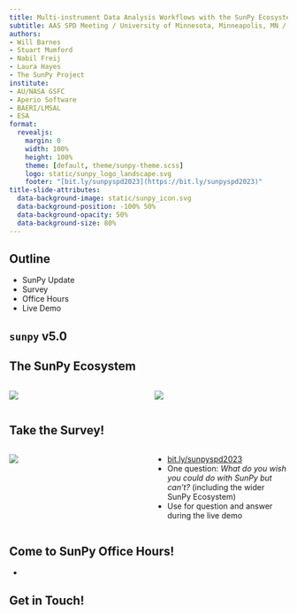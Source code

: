 ```yaml
---
title: Multi-instrument Data Analysis Workflows with the SunPy Ecosystem
subtitle: AAS SPD Meeting / University of Minnesota, Minneapolis, MN / 14 August 2023
authors:
- Will Barnes
- Stuart Mumford
- Nabil Freij
- Laura Hayes
- The SunPy Project
institute:
- AU/NASA GSFC
- Aperio Software
- BAERI/LMSAL
- ESA
format:
  revealjs:
    margin: 0
    width: 100%
    height: 100%
    theme: [default, theme/sunpy-theme.scss]
    logo: static/sunpy_logo_landscape.svg
    footer: "[bit.ly/sunpyspd2023](https://bit.ly/sunpyspd2023)"
title-slide-attributes:
  data-background-image: static/sunpy_icon.svg
  data-background-position: -100% 50%
  data-background-opacity: 50%
  data-background-size: 80%
---
```


## Outline

- SunPy Update
- Survey
- Office Hours
- Live Demo

## `sunpy` v5.0 {background-image="static/sunpy-docs-page.png" background-size="65%"}

## The SunPy Ecosystem

:::{.columns}
:::{.column width="50%"}
![](static/sunpy-paper-pg1.png)
:::
:::{.column width="50%"}
![](static/sunpy-paper-pg2.png)
:::
:::

## Take the Survey!

:::{.columns}
:::{.column width="50%"}
![](static/bit.ly_sunpyspd2023.png)
:::
:::{.column width="50%"}
- [bit.ly/sunpyspd2023](https://bit.ly/sunpyspd2023)
- One question: *What do you wish you could do with SunPy but can't?* (including the wider SunPy Ecosystem)
- Use for question and answer during the live demo
:::
:::

## Come to SunPy Office Hours!

- 

## Get in Touch!

